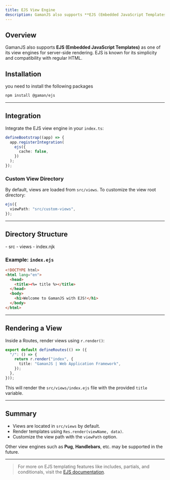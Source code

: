 ```yaml
---
title: EJS View Engine
description: GamanJS also supports **EJS (Embedded JavaScript Templates)** as one of its view engines for server-side rendering. EJS is known for its simplicity and compatibility with regular HTML.
---
```


## Overview

GamanJS also supports **EJS (Embedded JavaScript Templates)** as one of its view engines for server-side rendering. EJS is known for its simplicity and compatibility with regular HTML.

## Installation

you need to install the following packages

```bash
npm install @gaman/ejs
```

---

## Integration

Integrate the EJS view engine in your `index.ts`:

```ts
defineBootstrap((app) => {
  app.registerIntegration(
    ejs({
      cache: false,
    })
  );
});
```

### Custom View Directory

By default, views are loaded from `src/views`. To customize the view root directory:

```ts
ejs({
  viewPath: "src/custom-views",
});
```

---

## Directory Structure


<FileTree>
- src 
  - views 
    - index.njk
</FileTree>

### Example: `index.ejs`

```html
<!DOCTYPE html>
<html lang="en">
  <head>
    <title><%= title %></title>
  </head>
  <body>
    <h1>Welcome to GamanJS with EJS!</h1>
  </body>
</html>
```

---

## Rendering a View

Inside a Routes, render views using `r.render()`:

```ts
export default defineRoutes(() => ({
  "/": () => {
    return r.render("index", {
      title: "GamanJS | Web Application Framework",
    });
  },
}));
```

This will render the `src/views/index.ejs` file with the provided `title` variable.

---

## Summary

- Views are located in `src/views` by default.
- Render templates using `Res.render(viewName, data)`.
- Customize the view path with the `viewPath` option.

Other view engines such as **Pug**, **Handlebars**, etc. may be supported in the future.

---

> For more on EJS templating features like includes, partials, and conditionals, visit the [EJS documentation](https://ejs.co/).
